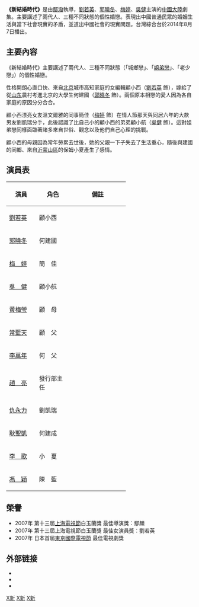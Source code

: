 {{电视节目信息框
| 名稱 = 新結婚時代 
| 原名 = 
| 圖片 = Xin Jie Hun Shi Dai.jpg
| 圖說 = DVD版海報
| 分類 = 都市情感劇
| 原創者 = 
| 編劇 = [[王海鴒|王海鴒]]
| 導演 = [[鄢潑|鄢　潑]]
| 演出 =[[劉若英|劉若英]]、[[郭曉冬|郭曉冬]]<br>[[梅婷|梅　婷]]、[[吳健|吳　健]]
| 配音 = 
| 旁白 = 
| 主題曲 = 無聲的痛
| 片尾曲 = 
| 作曲 = 
| 國家 = {{CHN}}
| 語言 = [[國語|國語]]
| 季數 = 
| 集數 = 26集
| 每集列表 = 
| 製片人 = 朱質冰、何繼昌
| 執行製片 = 朱質冰、王　文
| 拍攝地 = 
| 攝像 = 徐　彬、甘　露
| 每集長 = 45分
| 頻道 = 
| 電視網 = 南京電視台
| 視頻制式 = 
| 音頻制式 = 
| 開始 = 2006年11月14日
| 結束 =
| 先於 = 
| 後於 = 
| 相關劇集 = 
| 官方網站 = 
| imdb_id = 4159060
}}

'''《新結婚時代》'''是由[[鄢潑|鄢潑]]執導，[[劉若英|劉若英]]、[[郭曉冬|郭曉冬]]、[[梅婷|梅婷]]、[[吳健|吳健]]主演的[[中國大陸|中國大陸]]劇集。主要講述了兩代人、三種不同狀態的個性婚戀。表現出中國普通民眾的婚姻生活與當下社會現實的矛盾，並道出中國社會的現實問題。台灣綜合台於2014年8月7日播出。

== 主要內容 ==
《新結婚時代》主要講述了兩代人、三種不同狀態（「城鄉戀」、「[[姐弟戀|姐弟戀]]」、「老少戀」）的個性婚戀。

性格開朗心直口快、來自[[北京|北京]]城市高知家庭的女編輯顧小西（[[劉若英|劉若英]] 飾），嫁給了從[[山东|山东]]農村考進北京的大學生何建國（[[郭曉冬|郭曉冬]] 飾）。兩個原本相戀的愛人因為各自家庭的原因分分合合。

顧小西漂亮女友溫文爾雅的同事簡佳（[[梅婷|梅婷]] 飾）在情人節那天與同居六年的大款男友劉凱瑞分手，此後認識了比自己小的顧小西的弟弟顧小航（[[吳健|吳健]] 飾）。這對姐弟戀同樣面臨著諸多來自世俗、觀念以及他們自己心理的挑戰。

顧小西的母親因為常年勞累去世後，她的父親一下子失去了生活重心，隨後與建國的同鄉、來自[[沂蒙山區|沂蒙山區]]的保姆小夏產生了感情。

== 演員表 ==
{| border="2" cellpadding="4" cellspacing="1" style="background: #f9f9f9;font-size:90%; border: 1px #aaa solid; border-collapse: collapse" 
|- bgcolor="#B0C4DE" align="center" 
!width=16%|演員
!width=18%|角色
!width=30%|備註
|-
|[[劉若英|劉若英]]||顧小西||
|-
|[[郭曉冬|郭曉冬]]||何建國||
|-
|[[梅婷|梅　婷]]||簡　佳||
|-
|[[吳健|吳　健]]||顧小航||
|-
|[[黃梅瑩|黃梅瑩]]||顧　母||
|-
|[[常藍天|常藍天]]||顧　父||
|-
|[[李萬年|李萬年]]||何　父||
|-
|[[趙亮|趙　亮]]||發行部主任||
|-
|[[仇永力|仇永力]]||劉凱瑞||
|-
|[[耿聖凱|耿聖凱]]||何建成||
|-
|[[李歌|李　歌]]||小　夏||
|-
|[[馮穎|馮　穎]]||陳　藍||
|}

== 榮譽 ==
*2007年 第十三屆[[上海電視節|上海電視節]]白玉蘭獎 最佳導演獎：鄢頗
*2007年 第十三屆上海電視節白玉蘭獎 最佳女演員獎：劉若英
*2007年 日本首屆[[東京國際電視節|東京國際電視節]] 最佳電視劇獎

==外部链接==
*{{Douban}}
*{{Imdb title}}
*{{Bilibili|bangumi=md20290|新結婚時代}}
[[Category:2006年中國電視劇集|X新]]
[[Category:美亞電視外购劇集|X新]]
[[Category:中华人民共和国小说改编电视剧|X新]]